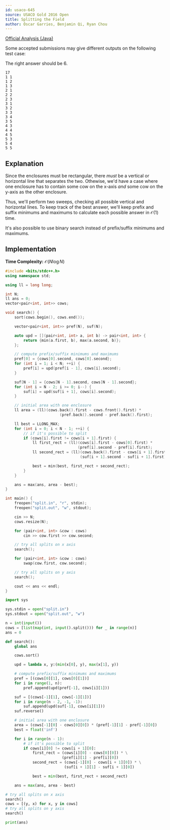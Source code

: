 ```yaml
---
id: usaco-645
source: USACO Gold 2016 Open
title: Splitting the Field
author: Óscar Garries, Benjamin Qi, Ryan Chou
---
```


[Official Analysis (Java)](http://www.usaco.org/current/data/sol_split_gold_open16.html)

<Warning title="Weak Test Data">

Some accepted submissions may give different outputs on the following test case:

The right answer should be $6$.

```
17
1 1
1 2
1 3
2 1
2 2
2 3
3 1
3 2
3 3
3 4
3 5
4 3
4 4
4 5
5 3
5 4
5 5
```
</Warning>

## Explanation

Since the enclosures must be rectangular, there *must* be a vertical or horizontal line that separates the two. Othewise,
we'd have a case where one enclosure has to contain some cow on the x-axis *and* some cow on the y-axis as the other enclosure.

Thus, we'll perform two sweeps, checking all possible vertical and horizontal lines. To keep track of the best answer, we'll keep
prefix and suffix minimums and maximums to calculate each possible answer in $\mathcal{O}(1)$ time.

It's also possible to use binary search instead of prefix/suffix minimums and maximums.

## Implementation

**Time Complexity:** $\mathcal{O}(N \log N)$

<LanguageSection>
<CPPSection>

```cpp
#include <bits/stdc++.h>
using namespace std;

using ll = long long;

int N;
ll ans = 0;
vector<pair<int, int>> cows;

void search() {
	sort(cows.begin(), cows.end());

	vector<pair<int, int>> pref(N), suf(N);

	auto upd = [](pair<int, int> a, int b) -> pair<int, int> {
		return {min(a.first, b), max(a.second, b)};
	};

	// compute prefix/suffix minimums and maximums
	pref[0] = {cows[0].second, cows[0].second};
	for (int i = 1; i < N; ++i) {
		pref[i] = upd(pref[i - 1], cows[i].second);
	}

	suf[N - 1] = {cows[N - 1].second, cows[N - 1].second};
	for (int i = N - 2; i >= 0; i--) {
		suf[i] = upd(suf[i + 1], cows[i].second);
	}

	// initial area with one enclosure
	ll area = (ll)(cows.back().first - cows.front().first) *
						(pref.back().second - pref.back().first);

	ll best = LLONG_MAX;
	for (int i = 0; i < N - 1; ++i) {
		// if it's possible to split
		if (cows[i].first != cows[i + 1].first) {
			ll first_rect = (ll)(cows[i].first - cows[0].first) *
								(pref[i].second - pref[i].first);
			ll second_rect = (ll)(cows.back().first - cows[i + 1].first) *
								 (suf[i + 1].second - suf[i + 1].first);

			best = min(best, first_rect + second_rect);
		}
	}

	ans = max(ans, area - best);
}

int main() {
	freopen("split.in", "r", stdin);
	freopen("split.out", "w", stdout);

	cin >> N;
	cows.resize(N);

	for (pair<int, int> &cow : cows)
		cin >> cow.first >> cow.second;

	// try all splits on x axis
	search();

	for (pair<int, int> &cow : cows)
		swap(cow.first, cow.second);

	// try all splits on y axis
	search();

	cout << ans << endl;
}
```
</CPPSection>

<PySection>

```py
import sys

sys.stdin = open("split.in")
sys.stdout = open("split.out", "w")

n = int(input())
cows = [list(map(int, input().split())) for _ in range(n)]
ans = 0

def search():
    global ans

    cows.sort()

    upd = lambda x, y:(min(x[0], y), max(x[1], y))

	# compute prefix/suffix minimums and maximums
    pref = [(cows[0][1], cows[0][1])]
    for i in range(1, n):
        pref.append(upd(pref[-1], cows[i][1]))

    suf = [(cows[-1][1], cows[-1][1])]
    for i in range(n - 2, -1, -1):
        suf.append(upd(suf[-1], cows[i][1]))
    suf.reverse()

    # initial area with one enclosure
    area = (cows[-1][0] - cows[0][0]) * (pref[-1][1] - pref[-1][0])
    best = float('inf')

    for i in range(n - 1):
        # if it's possible to split
        if cows[i][0] != cows[i + 1][0]:
            first_rect = (cows[i][0] - cows[0][0]) * \
                         (pref[i][1] - pref[i][0])
            second_rect = (cows[-1][0] - cows[i + 1][0]) * \
                          (suf[i + 1][1] - suf[i + 1][0])

            best = min(best, first_rect + second_rect)

    ans = max(ans, area - best)

# try all splits on x axis
search()
cows = [(y, x) for x, y in cows]
# try all splits on y axis
search()

print(ans)
```
</PySection>
</LanguageSection>
